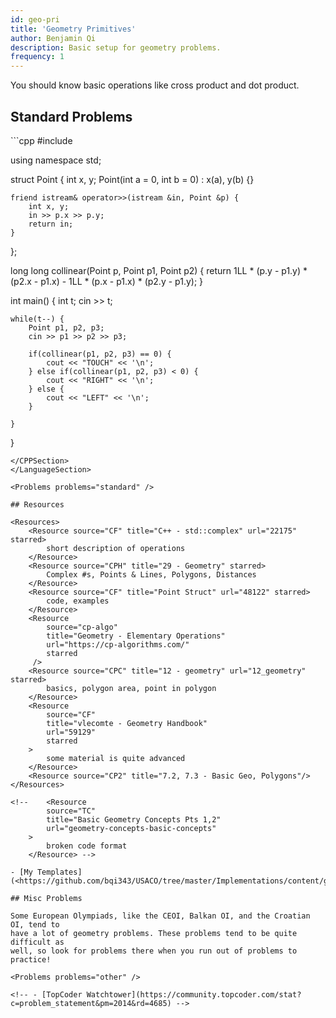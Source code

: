 ```yaml
---
id: geo-pri
title: 'Geometry Primitives'
author: Benjamin Qi
description: Basic setup for geometry problems.
frequency: 1
---
```


You should know basic operations like cross product and dot product.

## Standard Problems

<FocusProblem problem="pointlocationtest" />

<LanguageSection>
<CPPSection>
```cpp
#include <bits/stdc++.h>

using namespace std;

struct Point {
	int x, y;
	Point(int a = 0, int b = 0) : x(a), y(b) {}

	friend istream& operator>>(istream &in, Point &p) {
		int x, y;
		in >> p.x >> p.y;
		return in;
	}
};

long long collinear(Point p, Point p1, Point p2) {
	return 1LL * (p.y - p1.y) * (p2.x - p1.x) - 1LL * (p.x - p1.x) * (p2.y - p1.y);
}

int main()
{
	int t;
	cin >> t;

	while(t--) {
		Point p1, p2, p3;
		cin >> p1 >> p2 >> p3;

		if(collinear(p1, p2, p3) == 0) {
			cout << "TOUCH" << '\n';
		} else if(collinear(p1, p2, p3) < 0) {
			cout << "RIGHT" << '\n';
		} else {
			cout << "LEFT" << '\n';
		}

	}
}
```
</CPPSection>
</LanguageSection>

<Problems problems="standard" />

## Resources

<Resources>
	<Resource source="CF" title="C++ - std::complex" url="22175" starred>
		short description of operations
	</Resource>
	<Resource source="CPH" title="29 - Geometry" starred>
		Complex #s, Points & Lines, Polygons, Distances
	</Resource>
	<Resource source="CF" title="Point Struct" url="48122" starred>
		code, examples
	</Resource>
	<Resource
		source="cp-algo"
		title="Geometry - Elementary Operations"
		url="https://cp-algorithms.com/"
		starred
	 />
	<Resource source="CPC" title="12 - geometry" url="12_geometry" starred>
		basics, polygon area, point in polygon
	</Resource>
	<Resource
		source="CF"
		title="vlecomte - Geometry Handbook"
		url="59129"
		starred
	>
		some material is quite advanced
	</Resource>
	<Resource source="CP2" title="7.2, 7.3 - Basic Geo, Polygons"/>
</Resources>

<!-- 	<Resource
		source="TC"
		title="Basic Geometry Concepts Pts 1,2"
		url="geometry-concepts-basic-concepts"
	>
		broken code format
	</Resource> -->

- [My Templates](<https://github.com/bqi343/USACO/tree/master/Implementations/content/geometry%20(13)/Primitives>)

## Misc Problems

Some European Olympiads, like the CEOI, Balkan OI, and the Croatian OI, tend to
have a lot of geometry problems. These problems tend to be quite difficult as
well, so look for problems there when you run out of problems to practice!

<Problems problems="other" />

<!-- - [TopCoder Watchtower](https://community.topcoder.com/stat?c=problem_statement&pm=2014&rd=4685) -->

